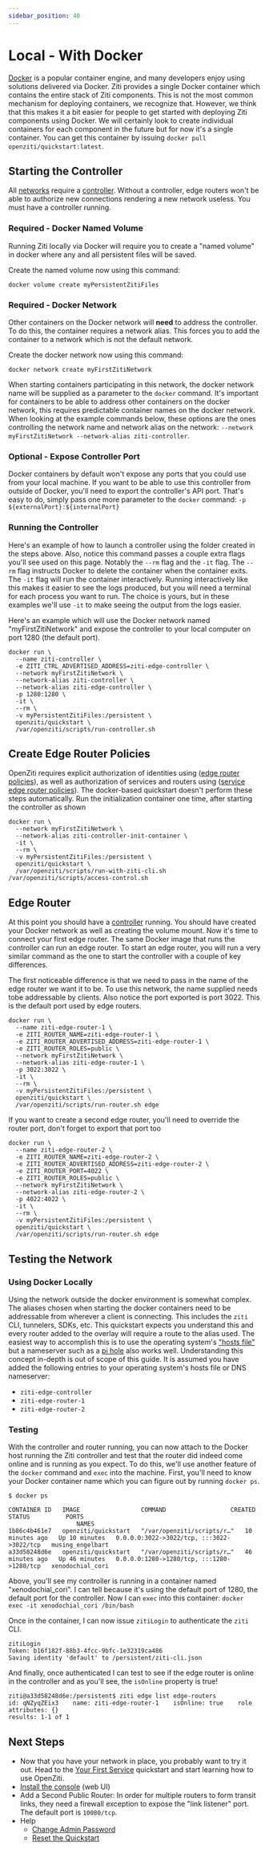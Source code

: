 ---
sidebar_position: 40
---

# Local - With Docker

[Docker](https://www.docker.com) is a popular container engine, and many developers enjoy using solutions delivered via
Docker. Ziti provides a single Docker container which contains the entire stack of Ziti components. This is not the most
common mechanism for deploying containers, we recognize that. However, we think that this makes it a bit easier for
people to get started with deploying Ziti components using Docker. We will certainly look to create individual
containers for each component in the future but for now it's a single container. You can get this container by issuing
`docker pull openziti/quickstart:latest`.

## Starting the Controller

All [networks](/learn/introduction/index.mdx) require
a [controller](/guides/deployments/10-linux/10-controller/10-deploy.mdx). Without a controller, edge routers won't be able to authorize new
connections rendering a new network useless. You must have a controller running.

### Required - Docker Named Volume

Running Ziti locally via Docker will require you to create a "named volume" in docker where any and all persistent files
will be saved.

Create the named volume now using this command:
```text
docker volume create myPersistentZitiFiles
```

### Required - Docker Network

Other containers on the Docker network will **need** to address the controller. To do this, the container requires
a network alias. This forces you to add the container to a network which is not the default network. 

Create the docker network now using this command:
```text
docker network create myFirstZitiNetwork
```

When starting containers participating in this network, the docker network name will be supplied as a parameter
to the `docker` command. It's important for containers to be able to address other containers on the docker network,
this requires predictable container names on the docker network. When looking at the example commands below, these
options are the ones controlling the network name and network alias on the network:
`--network myFirstZitiNetwork --network-alias ziti-controller`.

### Optional - Expose Controller Port

Docker containers by default won't expose any ports that you could use from your local machine. If you want to be able
to use this controller from outside of Docker, you'll need to export the controller's API port. That's easy to do, 
simply pass one more parameter to the `docker` command: `-p ${externalPort}:${internalPort}`

### Running the Controller

Here's an example of how to launch a controller using the folder created in the steps above. Also, notice this command
passes a couple extra flags you'll see used on this page. Notably
the `--rm` flag and the `-it` flag. The `--rm` flag instructs Docker to delete the container when the container exits.
The `-it` flag will run the container interactively. Running interactively like this makes it easier to see the logs
produced, but you will need a terminal for each process you want to run. The choice is yours, but in these examples 
we'll use `-it` to make seeing the output from the logs easier.

Here's an example which will use the Docker network named "myFirstZitiNetwork" and expose the controller to your local
computer on port 1280 (the default port).

```text
docker run \
  --name ziti-controller \
  -e ZITI_CTRL_ADVERTISED_ADDRESS=ziti-edge-controller \
  --network myFirstZitiNetwork \
  --network-alias ziti-controller \
  --network-alias ziti-edge-controller \
  -p 1280:1280 \
  -it \
  --rm \
  -v myPersistentZitiFiles:/persistent \
  openziti/quickstart \
  /var/openziti/scripts/run-controller.sh
```

## Create Edge Router Policies
OpenZiti requires explicit authorization of identities using ([edge router policies](/reference/glossary#edge-router-policy)), 
as well as authorization of services and routers using ([service edge router policies](/reference/glossary#service-edge-router-policy)). 
The docker-based quickstart doesn't perform these steps automatically. Run the initialization container one time, after 
starting the controller as shown

```textell
docker run \
  --network myFirstZitiNetwork \
  --network-alias ziti-controller-init-container \
  -it \
  --rm \
  -v myPersistentZitiFiles:/persistent \
  openziti/quickstart \
  /var/openziti/scripts/run-with-ziti-cli.sh  /var/openziti/scripts/access-control.sh
```

## Edge Router

At this point you should have a [controller](/guides/deployments/10-linux/10-controller/10-deploy.mdx) running. You should have created your
Docker network as well as creating the volume mount. Now it's time to connect your first edge router. The same Docker
image that runs the controller can run an edge router. To start an edge router, you will run a very similar command as
the one to start the controller with a couple of key differences.

The first noticeable difference is that we need to pass in the name of the edge router we want it to be. To use this
network, the name supplied needs tobe addressable by clients.  Also notice the port exported is port 3022. This is the
default port used by edge routers. 

```text
docker run \
  --name ziti-edge-router-1 \
  -e ZITI_ROUTER_NAME=ziti-edge-router-1 \
  -e ZITI_ROUTER_ADVERTISED_ADDRESS=ziti-edge-router-1 \
  -e ZITI_ROUTER_ROLES=public \
  --network myFirstZitiNetwork \
  --network-alias ziti-edge-router-1 \
  -p 3022:3022 \
  -it \
  --rm \
  -v myPersistentZitiFiles:/persistent \
  openziti/quickstart \
  /var/openziti/scripts/run-router.sh edge
```

If you want to create a second edge router, you'll need to override the router port, don't forget to export that port too

```text
docker run \
  --name ziti-edge-router-2 \
  -e ZITI_ROUTER_NAME=ziti-edge-router-2 \
  -e ZITI_ROUTER_ADVERTISED_ADDRESS=ziti-edge-router-2 \
  -e ZITI_ROUTER_PORT=4022 \
  -e ZITI_ROUTER_ROLES=public \
  --network myFirstZitiNetwork \
  --network-alias ziti-edge-router-2 \
  -p 4022:4022 \
  -it \
  --rm \
  -v myPersistentZitiFiles:/persistent \
  openziti/quickstart \
  /var/openziti/scripts/run-router.sh edge
```

## Testing the Network

### Using Docker Locally

Using the network outside the docker environment is somewhat complex. The aliases chosen when starting the docker
containers need to be addressable from wherever a client is connecting. This includes the `ziti` CLI, tunnelers, SDKs,
etc. This quickstart expects you understand this and every router added to the overlay will require a route to the alias
used. The easiest way to accomplish this is to use the operating system's ["hosts file"](https://en.wikipedia.org/wiki/Hosts_(file))
but a nameserver such as a [pi hole](https://pi-hole.net/) also works well. Understanding this concept in-depth is out
of scope of this guide. It is assumed you have added the following entries to your operating
system's hosts file or DNS nameserver:
* `ziti-edge-controller`
* `ziti-edge-router-1`
* `ziti-edge-router-2`

### Testing

With the controller and router running, you can now attach to the Docker host running the Ziti controller and test that
the router did indeed come online and is running as you expect. To do this, we'll use another feature of the `docker`
command and `exec` into the machine. First, you'll need to know your Docker container name which you can figure out by
running `docker ps`.

```text
$ docker ps

CONTAINER ID   IMAGE                 COMMAND                  CREATED          STATUS          PORTS
                   NAMES
1b86c4b461e7   openziti/quickstart   "/var/openziti/scripts/r…"   10 minutes ago   Up 10 minutes   0.0.0.0:3022->3022/tcp, :::3022->3022/tcp   musing_engelbart
a33d58248d6e   openziti/quickstart   "/var/openziti/scripts/r…"   46 minutes ago   Up 46 minutes   0.0.0.0:1280->1280/tcp, :::1280->1280/tcp   xenodochial_cori
```

Above, you'll see my controller is running in a container named "xenodochial_cori". I can tell because it's using the
default port of 1280, the default port for the controller. Now I can `exec` into this
container: `docker exec -it xenodochial_cori /bin/bash`

Once in the container, I can now issue `zitiLogin` to authenticate the `ziti` CLI.

```text
zitiLogin
Token: b16f182f-88b3-4fcc-9bfc-1e32319ca486
Saving identity 'default' to /persistent/ziti-cli.json
```

And finally, once authenticated I can test to see if the edge router is online in the controller and as you'll see, the
`isOnline` property is true!

```text
ziti@a33d58248d6e:/persistent$ ziti edge list edge-routers
id: qNZyqZEix3    name: ziti-edge-router-1    isOnline: true    role attributes: {}
results: 1-1 of 1
```

## Next Steps

- Now that you have your network in place, you probably want to try it out. Head to the
  [Your First Service](/learn/quickstarts/services/index.md) quickstart and start learning how to use OpenZiti.
- [Install the console](/learn/quickstarts/zac/index#using-docker) (web UI)
- Add a Second Public Router: In order for multiple routers to form transit links, they need a firewall exception to expose the "link listener" port. The default port is `10080/tcp`.
- Help
  - [Change Admin Password](./help/change-admin-password)
  - [Reset the Quickstart](./help/reset-quickstart.md)

<Wizardly></Wizardly>